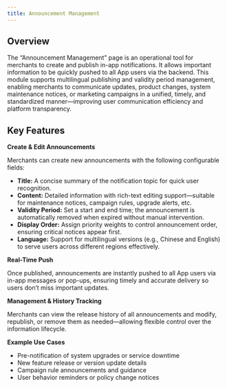```yaml
---
title: Announcement Management
---
```


## Overview

The “Announcement Management” page is an operational tool for merchants to create and publish in-app notifications. It allows important information to be quickly pushed to all App users via the backend. This module supports multilingual publishing and validity period management, enabling merchants to communicate updates, product changes, system maintenance notices, or marketing campaigns in a unified, timely, and standardized manner—improving user communication efficiency and platform transparency.

## Key Features

**Create & Edit Announcements**

Merchants can create new announcements with the following configurable fields:

* **Title:** A concise summary of the notification topic for quick user recognition.  
* **Content:** Detailed information with rich-text editing support—suitable for maintenance notices, campaign rules, upgrade alerts, etc.  
* **Validity Period:** Set a start and end time; the announcement is automatically removed when expired without manual intervention.  
* **Display Order:** Assign priority weights to control announcement order, ensuring critical notices appear first.  
* **Language:** Support for multilingual versions (e.g., Chinese and English) to serve users across different regions effectively.

**Real-Time Push**

Once published, announcements are instantly pushed to all App users via in-app messages or pop-ups, ensuring timely and accurate delivery so users don’t miss important updates.

**Management & History Tracking**

Merchants can view the release history of all announcements and modify, republish, or remove them as needed—allowing flexible control over the information lifecycle.

**Example Use Cases**

* Pre-notification of system upgrades or service downtime  
* New feature release or version update details  
* Campaign rule announcements and guidance  
* User behavior reminders or policy change notices
